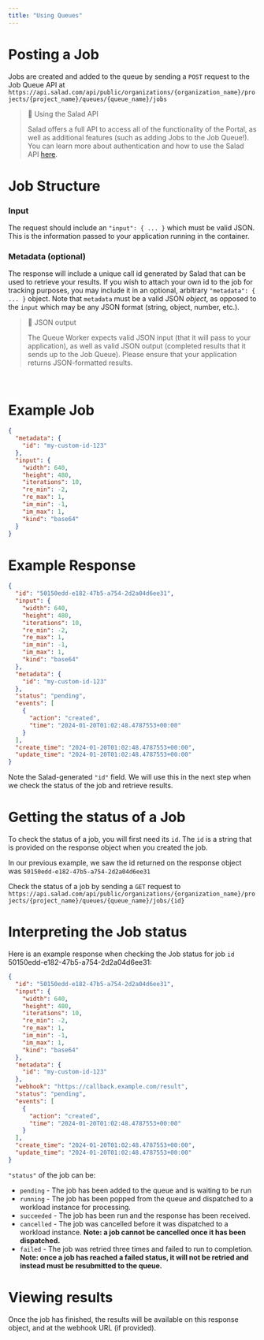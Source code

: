 ```yaml
---
title: "Using Queues"
---
```


# Posting a Job

Jobs are created and added to the queue by sending a `POST` request to the Job Queue API at `https://api.salad.com/api/public/organizations/{organization_name}/projects/{project_name}/queues/{queue_name}/jobs`

> 📘 Using the Salad API
>
> Salad offers a full API to access all of the functionality of the Portal, as well as additional features (such as adding Jobs to the Job Queue!). You can learn more about authentication and how to use the Salad API [here](https://docs.salad.com/reference/api-reference).

# Job Structure

### Input

The request should include an `"input": { ... }` which must be valid JSON. This is the information passed to your application running in the container.

### Metadata (optional)

The response will include a unique call id generated by Salad that can be used to retrieve your results. If you wish to attach your own id to the job for tracking purposes, you may include it in an optional, arbitrary `"metadata": { ... }` object. Note that `metadata` must be a valid JSON _object_, as opposed to the `input` which may be any JSON format (string, object, number, etc.).

> 📘 JSON output
>
> The Queue Worker expects valid JSON input (that it will pass to your application), as well as valid JSON output (completed results that it sends up to the Job Queue). Please ensure that your application returns JSON-formatted results.

<br />

# Example Job

```json
{
  "metadata": {
    "id": "my-custom-id-123"
  },
  "input": {
    "width": 640,
    "height": 480,
    "iterations": 10,
    "re_min": -2,
    "re_max": 1,
    "im_min": -1,
    "im_max": 1,
    "kind": "base64"
  }
}
```

# Example Response

```json
{
  "id": "50150edd-e182-47b5-a754-2d2a04d6ee31",
  "input": {
    "width": 640,
    "height": 480,
    "iterations": 10,
    "re_min": -2,
    "re_max": 1,
    "im_min": -1,
    "im_max": 1,
    "kind": "base64"
  },
  "metadata": {
    "id": "my-custom-id-123"
  },
  "status": "pending",
  "events": [
    {
      "action": "created",
      "time": "2024-01-20T01:02:48.4787553+00:00"
    }
  ],
  "create_time": "2024-01-20T01:02:48.4787553+00:00",
  "update_time": "2024-01-20T01:02:48.4787553+00:00"
}
```

Note the Salad-generated `"id"` field. We will use this in the next step when we check the status of the job and retrieve results.

# Getting the status of a Job

To check the status of a job, you will first need its `id`. The `id` is a string that is provided on the response object when you created the job.

In our previous example, we saw the id returned on the response object was `50150edd-e182-47b5-a754-2d2a04d6ee31`

Check the status of a job by sending a `GET` request to `https://api.salad.com/api/public/organizations/{organization_name}/projects/{project_name}/queues/{queue_name}/jobs/{id}`

# Interpreting the Job status

Here is an example response when checking the Job status for job `id` 50150edd-e182-47b5-a754-2d2a04d6ee31:

```json
{
  "id": "50150edd-e182-47b5-a754-2d2a04d6ee31",
  "input": {
    "width": 640,
    "height": 480,
    "iterations": 10,
    "re_min": -2,
    "re_max": 1,
    "im_min": -1,
    "im_max": 1,
    "kind": "base64"
  },
  "metadata": {
    "id": "my-custom-id-123"
  },
  "webhook": "https://callback.example.com/result",
  "status": "pending",
  "events": [
    {
      "action": "created",
      "time": "2024-01-20T01:02:48.4787553+00:00"
    }
  ],
  "create_time": "2024-01-20T01:02:48.4787553+00:00",
  "update_time": "2024-01-20T01:02:48.4787553+00:00"
}
```

`"status"` of the job can be:

- `pending` - The job has been added to the queue and is waiting to be run
- `running` - The job has been popped from the queue and dispatched to a workload instance for processing.
- `succeeded` - The job has been run and the response has been received.
- `cancelled` - The job was cancelled before it was dispatched to a workload instance. **Note: a job cannot be cancelled once it has been dispatched.**
- `failed` - The job was retried three times and failed to run to completion. **Note: once a job has reached a failed status, it will not be retried and instead must be resubmitted to the queue.**

# Viewing results

Once the job has finished, the results will be available on this response object, and at the webhook URL (if provided).
